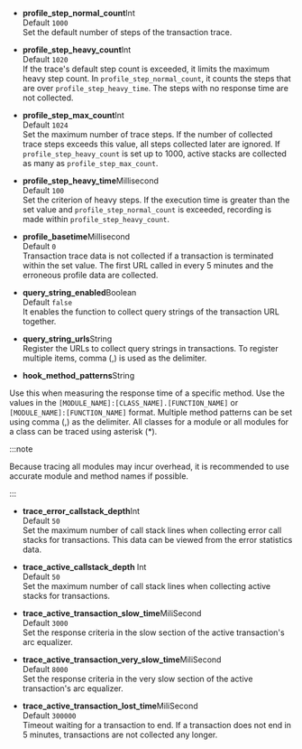 -   **profile_step_normal_count**<span class='type'>Int</span><br/>
  Default `1000`<br/>
  Set the default number of steps of the transaction trace.

-   **profile_step_heavy_count**<span class='type'>Int</span><br/>
  Default `1020`<br/>
  If the trace's default step count is exceeded, it limits the maximum heavy step count. In `profile_step_normal_count`, it counts the steps that are over `profile_step_heavy_time`. The steps with no response time are not collected.

-   **profile_step_max_count**<span class='type'>Int</span><br/>
  Default `1024`<br/>
  Set the maximum number of trace steps. If the number of collected trace steps exceeds this value, all steps collected later are ignored. If `profile_step_heavy_count` is set up to 1000, active stacks are collected as many as `profile_step_max_count`.

-   **profile_step_heavy_time**<span class='type'>Millisecond</span><br/>
  Default `100`<br/>
  Set the criterion of heavy steps. If the execution time is greater than the set value and `profile_step_normal_count` is exceeded, recording is made within `profile_step_heavy_count`.

-   **profile_basetime**<span class='type'>Millisecond</span><br/>
  Default `0`<br/>
  Transaction trace data is not collected if a transaction is terminated within the set value. The first URL called in every 5 minutes and the erroneous profile data are collected.

-   **query_string_enabled**<span class='type'>Boolean</span><br/>
  Default `false`<br/>
  It enables the function to collect query strings of the transaction URL together.

-   **query_string_urls**<span class='type'>String</span><br/>
  Register the URLs to collect query strings in transactions. To register multiple items, comma (,) is used as the delimiter.  

-   **hook_method_patterns**<span class='type'>String</span>

  Use this when measuring the response time of a specific method. Use the values in the `[MODULE_NAME]:[CLASS_NAME].[FUNCTION_NAME]` or `[MODULE_NAME]:[FUNCTION_NAME]` format. Multiple method patterns can be set using comma (,) as the delimiter. All classes for a module or all modules for a class can be traced using asterisk (\*).

  :::note

  Because tracing all modules may incur overhead, it is recommended to use accurate module and method names if possible.
  
  :::

-   **trace_error_callstack_depth**<span class='type'>Int</span><br/>
  Default `50`<br/>
  Set the maximum number of call stack lines when collecting error call stacks for transactions. This data can be viewed from the error statistics data.       

-   **trace_active_callstack_depth** <span class='type'>Int</span><br/>
  Default `50`<br/>
  Set the maximum number of call stack lines when collecting active stacks for transactions.

-   **trace_active_transaction_slow_time**<span class='type'>MiliSecond</span><br/>
  Default `3000`<br/>
  Set the response criteria in the slow section of the active transaction's arc equalizer.   

-   **trace_active_transaction_very_slow_time**<span class='type'>MiliSecond</span><br/>
  Default `8000`<br/>
  Set the response criteria in the very slow section of the active transaction's arc equalizer.  

-   **trace_active_transaction_lost_time**<span class='type'>MiliSecond</span><br/>
  Default `300000`<br/>
  Timeout waiting for a transaction to end. If a transaction does not end in 5 minutes, transactions are not collected any longer. 
